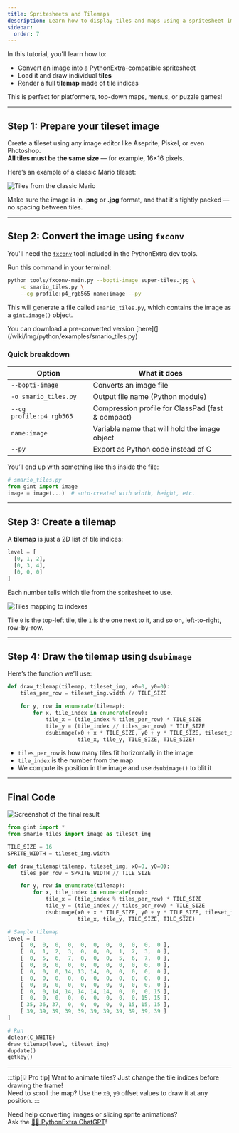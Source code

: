 ```yaml
---
title: Spritesheets and Tilemaps
description: Learn how to display tiles and maps using a spritesheet image.
sidebar:
  order: 7
---
```



In this tutorial, you'll learn how to:

- Convert an image into a PythonExtra-compatible spritesheet  
- Load it and draw individual **tiles**  
- Render a full **tilemap** made of tile indices

This is perfect for platformers, top-down maps, menus, or puzzle games!

---

## Step 1: Prepare your tileset image

Create a tileset using any image editor like Aseprite, Piskel, or even Photoshop.  
**All tiles must be the same size** — for example, 16×16 pixels.

Here’s an example of a classic Mario tileset:

![Tiles from the classic Mario](/wiki/img/python/examples/super-mario-tiles.jpg)

Make sure the image is in **.png** or **.jpg** format, and that it's tightly packed — no spacing between tiles.

---

## Step 2: Convert the image using `fxconv`

You'll need the [`fxconv`](/wiki/python/reference/fxconv/) tool included in the PythonExtra dev tools.

Run this command in your terminal:

```bash
python tools/fxconv-main.py --bopti-image super-tiles.jpg \
    -o smario_tiles.py \
    --cg profile:p4_rgb565 name:image --py
```

This will generate a file called `smario_tiles.py`, which contains the image as a `gint.image()` object.

You can download a pre-converted version [here](](/wiki/img/python/examples/smario_tiles.py)

### Quick breakdown

| Option                 | What it does                                      |
|------------------------|---------------------------------------------------|
| `--bopti-image`        | Converts an image file                            |
| `-o smario_tiles.py`   | Output file name (Python module)                 |
| `--cg profile:p4_rgb565` | Compression profile for ClassPad (fast & compact) |
| `name:image`           | Variable name that will hold the image object     |
| `--py`                 | Export as Python code instead of C                |

You’ll end up with something like this inside the file:

```py
# smario_tiles.py
from gint import image
image = image(...)  # auto-created with width, height, etc.
```

---

## Step 3: Create a tilemap

A **tilemap** is just a 2D list of tile indices:

```py
level = [
  [0, 1, 2],
  [0, 3, 4],
  [0, 0, 0]
]
```

Each number tells which tile from the spritesheet to use.

![Tiles mapping to indexes](/wiki/img/python/examples/mario_pal.png)

Tile `0` is the top-left tile, tile `1` is the one next to it, and so on, left-to-right, row-by-row.

---

## Step 4: Draw the tilemap using `dsubimage`

Here’s the function we’ll use:

```py
def draw_tilemap(tilemap, tileset_img, x0=0, y0=0):
    tiles_per_row = tileset_img.width // TILE_SIZE

    for y, row in enumerate(tilemap):
        for x, tile_index in enumerate(row):
            tile_x = (tile_index % tiles_per_row) * TILE_SIZE
            tile_y = (tile_index // tiles_per_row) * TILE_SIZE
            dsubimage(x0 + x * TILE_SIZE, y0 + y * TILE_SIZE, tileset_img,
                      tile_x, tile_y, TILE_SIZE, TILE_SIZE)
```

- `tiles_per_row` is how many tiles fit horizontally in the image
- `tile_index` is the number from the map
- We compute its position in the image and use `dsubimage()` to blit it

---

## Final Code

![Screenshot of the final result](/wiki/img/python/examples/smario.png)

```py
from gint import *
from smario_tiles import image as tileset_img

TILE_SIZE = 16
SPRITE_WIDTH = tileset_img.width

def draw_tilemap(tilemap, tileset_img, x0=0, y0=0):
    tiles_per_row = SPRITE_WIDTH // TILE_SIZE

    for y, row in enumerate(tilemap):
        for x, tile_index in enumerate(row):
            tile_x = (tile_index % tiles_per_row) * TILE_SIZE
            tile_y = (tile_index // tiles_per_row) * TILE_SIZE
            dsubimage(x0 + x * TILE_SIZE, y0 + y * TILE_SIZE, tileset_img,
                      tile_x, tile_y, TILE_SIZE, TILE_SIZE)

# Sample tilemap
level = [
    [  0,  0,  0,  0,  0,  0,  0,  0,  0,  0,  0 ],
    [  0,  1,  2,  3,  0,  0,  0,  1,  2,  3,  0 ],
    [  0,  5,  6,  7,  0,  0,  0,  5,  6,  7,  0 ],
    [  0,  0,  0,  0,  0,  0,  0,  0,  0,  0,  0 ],
    [  0,  0,  0, 14, 13, 14,  0,  0,  0,  0,  0 ],
    [  0,  0,  0,  0,  0,  0,  0,  0,  0,  0,  0 ],
    [  0,  0,  0,  0,  0,  0,  0,  0,  0,  0,  0 ],
    [  0,  0, 14, 14, 14, 14, 14,  0,  0,  0, 15 ],
    [  0,  0,  0,  0,  0,  0,  0,  0,  0, 15, 15 ],
    [ 35, 36, 37,  0,  0,  0,  0,  0, 15, 15, 15 ],
    [ 39, 39, 39, 39, 39, 39, 39, 39, 39, 39, 39 ]
]

# Run
dclear(C_WHITE)
draw_tilemap(level, tileset_img)
dupdate()
getkey()
```

---

:::tip[💡 Pro tip]
Want to animate tiles? Just change the tile indices before drawing the frame!  
Need to scroll the map? Use the `x0`, `y0` offset values to draw it at any position.
:::

Need help converting images or slicing sprite animations?  
Ask the [👨‍💻 PythonExtra ChatGPT](https://chatgpt.com/g/g-6841a36030cc8191963c8856c9c1e2bb-pythonextra-helper)!
